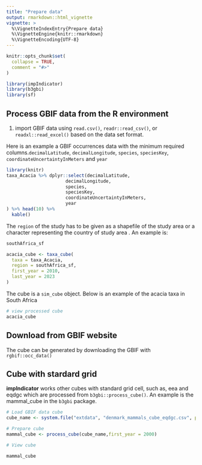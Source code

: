 ```yaml
---
title: "Prepare data"
output: rmarkdown::html_vignette
vignette: >
  %\VignetteIndexEntry{Prepare data}
  %\VignetteEngine{knitr::rmarkdown}
  %\VignetteEncoding{UTF-8}
---
```


```r
knitr::opts_chunk$set(
  collapse = TRUE,
  comment = "#>"
)
```

```r
library(impIndicator)
library(b3gbi)
library(sf)
```

## Process GBIF data from the R environment
1. import GBIF data using `read.csv()`, `readr::read_csv()`, or `readxl::read_excel()` based on the data set format.

Here is an example a GBIF occurrences data with the minimum required columns.`decimalLatitude`, `decimalLongitude`, `species`, `speciesKey`, `coordinateUncertaintyInMeters` and `year`

```r
library(knitr)
taxa_Acacia %>% dplyr::select(decimalLatitude,
                      decimalLongitude,
                      species,
                      speciesKey,
                      coordinateUncertaintyInMeters,
                      year
) %>% head(10) %>% 
  kable()
```

The `region` of the study has to be given as a shapefile of the study area 
or a character representing the country of study area . An example is:
```r
southAfrica_sf
```

```r
acacia_cube <- taxa_cube(
  taxa = taxa_Acacia,
  region = southAfrica_sf,
  first_year = 2010,
  last_year = 2023
)

```

The cube is a `sim_cube` object. Below is an example of the acacia taxa in 
South Africa
```r
# view processed cube
acacia_cube

```
## Download from GBIF website
The cube can be generated by downloading the GBIF with `rgbif::occ_data()` 

## Cube with stardard grid
**impIndicator** works other cubes with standard grid cell, such as, eea and eqdgc
which are processed from `b3gbi::process_cube()`. An example is the mammal_cube
in the `b3gbi` package.

```r

# Load GBIF data cube
cube_name <- system.file("extdata", "denmark_mammals_cube_eqdgc.csv", package = "b3gbi")

# Prepare cube
mammal_cube <- process_cube(cube_name,first_year = 2000)

# View cube

mammal_cube
```

